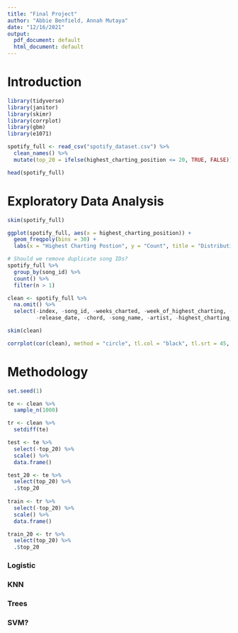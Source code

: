 ```yaml
---
title: "Final Project"
author: "Abbie Benfield, Annah Mutaya"
date: "12/16/2021"
output:
  pdf_document: default
  html_document: default
---
```


# Introduction

```r
library(tidyverse)
library(janitor)
library(skimr)
library(corrplot)
library(gbm)
library(e1071)

spotify_full <- read_csv("spotify_dataset.csv") %>%
  clean_names() %>%
  mutate(top_20 = ifelse(highest_charting_position <= 20, TRUE, FALSE))

head(spotify_full)
```

# Exploratory Data Analysis

```r
skim(spotify_full)
```

```r
ggplot(spotify_full, aes(x = highest_charting_position)) +
  geom_freqpoly(bins = 30) +
  labs(x = "Highest Charting Postion", y = "Count", title = "Distribution of Highest Charting Position")
```

```r
# Should we remove duplicate song IDs?
spotify_full %>%
  group_by(song_id) %>%
  count() %>%
  filter(n > 1)
```


```r
clean <- spotify_full %>%
  na.omit() %>%
  select(-index, -song_id, -weeks_charted, -week_of_highest_charting, -genre, 
         -release_date, -chord, -song_name, -artist, -highest_charting_position)

skim(clean)
```


```r
corrplot(cor(clean), method = "circle", tl.col = "black", tl.srt = 45, type = "upper")
```


# Methodology

```r
set.seed(1)

te <- clean %>% 
  sample_n(1000)

tr <- clean %>% 
  setdiff(te)

test <- te %>% 
  select(-top_20) %>% 
  scale() %>% 
  data.frame()

test_20 <- te %>% 
  select(top_20) %>% 
  .$top_20
  
train <- tr %>% 
  select(-top_20) %>% 
  scale() %>% 
  data.frame()

train_20 <- tr %>% 
  select(top_20) %>% 
  .$top_20


```

### Logistic

### KNN

### Trees

### SVM?